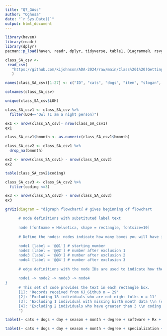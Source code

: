 ---
title: "Q7_GAss"
author: "Oghosa"
date: "`r Sys.Date()`"
output: html_document
---

```{r}
library(haven) 
library(readr) 
library(dplyr) 
pacman::p_load(haven, readr, dplyr, tidyverse, table1, DiagrammeR, rsvg)
```

```{r}
class_SA_csv <-
 read_csv(
   "https://github.com/kijohnson/ADA-2024/raw/main/Class%201%20(Getting%20started%20and%20RR%20I)/Lab/Class%201%20Survey%20Fall%202024_di.csv"
   )
```

```{r}
names(class_SA_csv)[1:27] <- c("ID", "cats", "dogs", "item", "slogan", "day", "LOH", "food", "drink", "season", "month", "hobby", "degree", "specialization", "software", "Rx", "coding", "duration", "learn", "interest", "number", "bday", "bmonth", "country", "state", "city", "LOE")

colnames(class_SA_csv)
```

```{r}
unique(class_SA_csv$LOH)
```

```{r}
class_SA_csv1 <- class_SA_csv %>%
  filter(LOH=="Owl (I am a night person)") 

ex1 <- nrow(class_SA_csv)- nrow(class_SA_csv1)
ex1
```

```{r}
class_SA_csv1$bmonth <- as.numeric(class_SA_csv1$bmonth)

class_SA_csv2 <- class_SA_csv1 %>%
  drop_na(bmonth) 

ex2 <- nrow(class_SA_csv1) - nrow(class_SA_csv2)
ex2
```
```{r}
table(class_SA_csv2$coding)
```

```{r}
class_SA_csv3 <- class_SA_csv2 %>%
  filter(coding <=3)

ex3 <- nrow(class_SA_csv2) - nrow(class_SA_csv3)
ex3
```
```{r}
grViz(diagram = "digraph flowchart{ # gives beginning of flowchart

      # node definitions with substituted label text
      
      node [fontname = Helvetica, shape = rectangle, fontsize=10] 
      
      # Define the nodes: nodes indicate how many boxes you will have in your diagram. Since I have three sets of exclusions, I will have four nodes.
      
      node1 [label = '@@1'] # starting number
      node2 [label = '@@2'] # number after exclusion 1
      node3 [label = '@@3'] # number after exclusion 2
      node4 [label = '@@4'] # number after exclusion 3
      
      # edge definitions with the node IDs are used to indicate how the rectangle boxes flow from each other. 
      
      node1 -> node2 -> node3 -> node4
}
      # This set of code provides the text in each rectangle box.
      [1]: 'Records received from KJ_Github n = 29'
      [2]: 'Excluding 18 individuals who are not night folks n = 11'
      [3]: 'Excluding 1 individual with missing birth month data \\n (or entered a non-numeric figure) n = 10'
      [4]: 'Excluding 2 individuals who have greater than 3 \\n coding comfort level (very advanced) n = 8'
      ")
```

```{r}
table1(~ cats + dogs + day + season + month + degree + software + Rx + coding + duration + number + country + LOE, class_SA_csv3)
```

```{r}
table1(~ cats + dogs + day + season + month + degree + specialization + software + Rx + coding + duration + number + country | specialization, class_SA_csv3)
```

